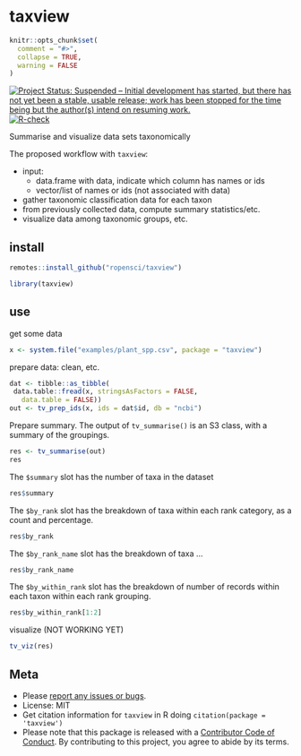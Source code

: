 taxview
=======

```r
knitr::opts_chunk$set(
  comment = "#>",
  collapse = TRUE,
  warning = FALSE
)
```

[![Project Status: Suspended – Initial development has started, but there has not yet been a stable, usable release; work has been stopped for the time being but the author(s) intend on resuming work.](https://www.repostatus.org/badges/latest/suspended.svg)](https://www.repostatus.org/#suspended)
[![R-check](https://github.com/ropensci/taxview/workflows/R-check/badge.svg)](https://github.com/ropensci/taxview/actions)

Summarise and visualize data sets taxonomically

The proposed workflow with `taxview`:

- input:
  - data.frame with data, indicate which column has names or ids
  - vector/list of names or ids (not associated with data)
- gather taxonomic classification data for each taxon
- from previously collected data, compute summary statistics/etc.
- visualize data among taxonomic groups, etc.

## install

```r
remotes::install_github("ropensci/taxview")
```

```r
library(taxview)
```

## use

get some data

```r
x <- system.file("examples/plant_spp.csv", package = "taxview")
```

prepare data: clean, etc.

```r
dat <- tibble::as_tibble(
 data.table::fread(x, stringsAsFactors = FALSE, 
   data.table = FALSE))
out <- tv_prep_ids(x, ids = dat$id, db = "ncbi")
```

Prepare summary. The output of `tv_summarise()` is an S3 class, with a summary of the groupings.

```r
res <- tv_summarise(out)
res
```

The `$summary` slot has the number of taxa in the dataset

```r
res$summary
```

The `$by_rank` slot has the breakdown of taxa within each rank category, as a count and percentage.

```r
res$by_rank
```

The `$by_rank_name` slot has the breakdown of taxa ...

```r
res$by_rank_name
```

The `$by_within_rank` slot has the breakdown of number of records within each taxon within each rank grouping.

```r
res$by_within_rank[1:2]
```

visualize (NOT WORKING YET)

```r
tv_viz(res)
```

## Meta

* Please [report any issues or bugs](https://github.com/ropensci/taxview/issues).
* License: MIT
* Get citation information for `taxview` in R doing `citation(package = 'taxview')`
* Please note that this package is released with a [Contributor Code of Conduct](https://ropensci.org/code-of-conduct/). By contributing to this project, you agree to abide by its terms.
